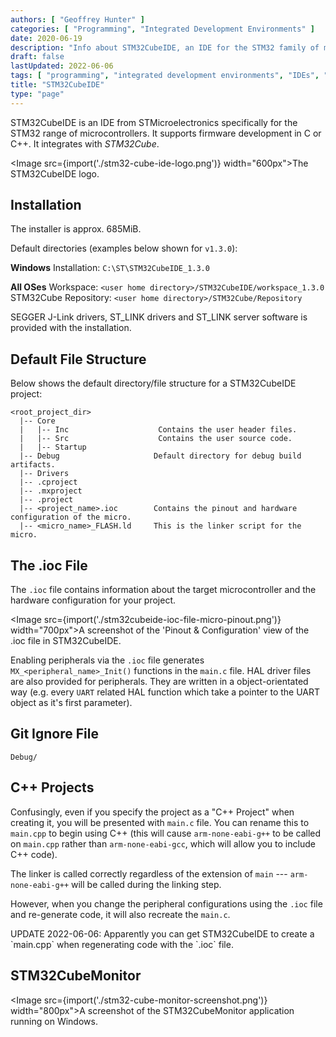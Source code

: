 ```yaml
---
authors: [ "Geoffrey Hunter" ]
categories: [ "Programming", "Integrated Development Environments" ]
date: 2020-06-19
description: "Info about STM32CubeIDE, an IDE for the STM32 family of microcontrollers."
draft: false
lastUpdated: 2022-06-06
tags: [ "programming", "integrated development environments", "IDEs", "STM32CubeIDE", "C", "C++", "embedded", "microcontrollers", "STMicroelectronics", "ioc", "arm-none-eabi-gcc", "arm-none-eabi-g++" ]
title: "STM32CubeIDE"
type: "page"
---
```



<WarningIsNotes />

STM32CubeIDE is an IDE from STMicroelectronics specifically for the STM32 range of microcontrollers. It supports firmware development in C or C++. It integrates with _STM32Cube_.

<Image src={import('./stm32-cube-ide-logo.png')} width="600px">The STM32CubeIDE logo.</Image>

## Installation

The installer is approx. 685MiB.

Default directories (examples below shown for `v1.3.0`):

**Windows**
Installation: `C:\ST\STM32CubeIDE_1.3.0`

**All OSes**
Workspace: `<user home directory>/STM32CubeIDE/workspace_1.3.0`
STM32Cube Repository: `<user home directory>/STM32Cube/Repository`

SEGGER J-Link drivers, ST_LINK drivers and ST_LINK server software is provided with the installation.

## Default File Structure

Below shows the default directory/file structure for a STM32CubeIDE project:

```text
<root_project_dir>
  |-- Core
  |   |-- Inc                    Contains the user header files.
  |   |-- Src                    Contains the user source code.
  |   |-- Startup
  |-- Debug                     Default directory for debug build artifacts.
  |-- Drivers
  |-- .cproject
  |-- .mxproject
  |-- .project       
  |-- <project_name>.ioc        Contains the pinout and hardware configuration of the micro.
  |-- <micro_name>_FLASH.ld     This is the linker script for the micro.
```

## The .ioc File

The `.ioc` file contains information about the target microcontroller and the hardware configuration for your project.

<Image src={import('./stm32cubeide-ioc-file-micro-pinout.png')} width="700px">A screenshot of the 'Pinout & Configuration' view of the .ioc file in STM32CubeIDE.</Image>

Enabling peripherals via the `.ioc` file generates `MX_<peripheral_name>_Init()` functions in the `main.c` file. HAL driver files are also provided for peripherals. They are written in a object-orientated way (e.g. every `UART` related HAL function which take a pointer to the UART object as it's first parameter).

## Git Ignore File

```text
Debug/
```

## C++ Projects

Confusingly, even if you specify the project as a "C++ Project" when creating it, you will be presented with `main.c` file. You can rename this to `main.cpp` to begin using C++ (this will cause `arm-none-eabi-g++` to be called on `main.cpp` rather than `arm-none-eabi-gcc`, which will allow you to include C++ code).

The linker is called correctly regardless of the extension of `main` --- `arm-none-eabi-g++` will be called during the linking step.

However, when you change the peripheral configurations using the `.ioc` file and re-generate code, it will also recreate the `main.c`.

<Aside type="note">
UPDATE 2022-06-06: Apparently you can get STM32CubeIDE to create a `main.cpp` when regenerating code with the `.ioc` file.
</Aside>

## STM32CubeMonitor

<Image src={import('./stm32-cube-monitor-screenshot.png')} width="800px">A screenshot of the STM32CubeMonitor application running on Windows.</Image>
